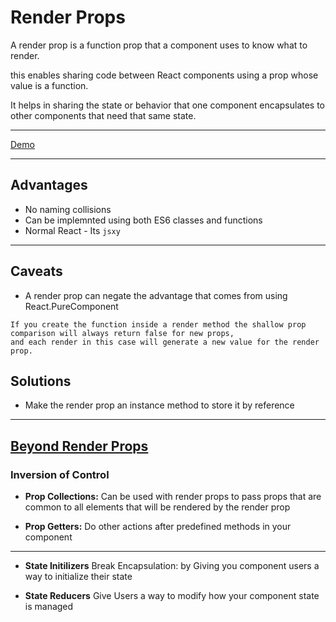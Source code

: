 # Render Props
A render prop is a function prop that a component uses to know what to render.

this enables sharing code between React components using a prop whose value is a function.

It helps in sharing the state or behavior that one component encapsulates to other components that need that same state.

---

[Demo](https://codesandbox.io/s/wq4164q2pw)

---
## Advantages
- No naming collisions
- Can be implemnted using both ES6 classes and functions
- Normal React - Its `jsxy`

---
## Caveats

- A render prop can negate the advantage that comes from using React.PureComponent

```notes
If you create the function inside a render method the shallow prop comparison will always return false for new props,
and each render in this case will generate a new value for the render prop.
```

## Solutions
- Make the render prop an instance method to store it by reference

---

## [Beyond Render Props](https://codesandbox.io/s/pj3vx52qoj)
### Inversion of Control
- **Prop Collections:**
Can be used with render props to pass props that are common to all elements that will be rendered by the render prop

- **Prop Getters:**
 Do other actions after predefined methods in your component

---
 - **State Initilizers**
 Break Encapsulation:  by Giving you component users a way to initialize their state

 - **State Reducers**
 Give Users a way to modify how your component state is managed
